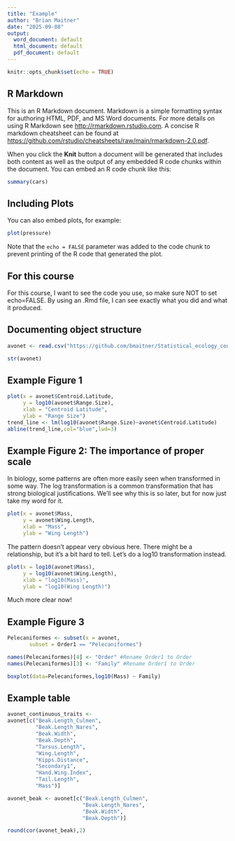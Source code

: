 ```yaml
---
title: "Example"
author: "Brian Maitner"
date: "2025-09-08"
output:
  word_document: default
  html_document: default
  pdf_document: default
---
```


```r
knitr::opts_chunk$set(echo = TRUE)
```

## R Markdown

This is an R Markdown document. Markdown is a simple formatting syntax for authoring HTML, PDF, and MS Word documents. For more details on using R Markdown see <http://rmarkdown.rstudio.com>. A concise R markdown cheatsheet can be found at <https://github.com/rstudio/cheatsheets/raw/main/rmarkdown-2.0.pdf>.

When you click the **Knit** button a document will be generated that includes both content as well as the output of any embedded R code chunks within the document. You can embed an R code chunk like this:

```r
summary(cars)
```

## Including Plots

You can also embed plots, for example:

```r
plot(pressure)
```

Note that the `echo = FALSE` parameter was added to the code chunk to prevent printing of the R code that generated the plot.

## For this course

For this course, I want to see the code you use, so make sure NOT to set echo=FALSE. By using an .Rmd file, I can see exactly what you did and what it produced.

## Documenting object structure

```r

avonet <- read.csv("https://github.com/bmaitner/Statistical_ecology_course/raw/refs/heads/main/data/Avonet/AVONET1_BirdLife.csv")

str(avonet)

```

## Example Figure 1

```r

    
plot(x = avonet$Centroid.Latitude,
     y = log10(avonet$Range.Size),
     xlab = "Centroid Latitude",
     ylab = "Range Size")
trend_line <- lm(log10(avonet$Range.Size)~avonet$Centroid.Latitude)
abline(trend_line,col="blue",lwd=3)


```


## Example Figure 2: The importance of proper scale
In biology, some patterns are often more easily seen when transformed in some way.  The log transformation is a common transformation that has strong biological justifications. We'll see why this is so later, but for now just take my word for it.

```r

plot(x = avonet$Mass,
     y = avonet$Wing.Length,
     xlab = "Mass",
     ylab = "Wing Length")

```
The pattern doesn't appear very obvious here.  There might be a relationship, but it's a bit hard to tell. Let's do a log10 transformation instead.

```r

plot(x = log10(avonet$Mass),
     y = log10(avonet$Wing.Length),
     xlab = "log10(Mass)",
     ylab = "log10(Wing Length)")

```
Much more clear now!

## Example Figure 3

```r

Pelecaniformes <- subset(x = avonet,
       subset = Order1 == "Pelecaniformes")

names(Pelecaniformes)[4] <- "Order" #Rename Order1 to Order
names(Pelecaniformes)[3] <- "Family" #Rename Order1 to Order

boxplot(data=Pelecaniformes,log10(Mass) ~ Family)


```


## Example table

```r

avonet_continuous_traits <-
avonet[c("Beak.Length_Culmen",
         "Beak.Length_Nares",
         "Beak.Width",
         "Beak.Depth",
         "Tarsus.Length",
         "Wing.Length",
         "Kipps.Distance",
         "Secondary1",
         "Hand.Wing.Index",
         "Tail.Length",
         "Mass")]

avonet_beak <- avonet[c("Beak.Length_Culmen",
                        "Beak.Length_Nares",
                        "Beak.Width",
                        "Beak.Depth")]

round(cor(avonet_beak),2)


```
